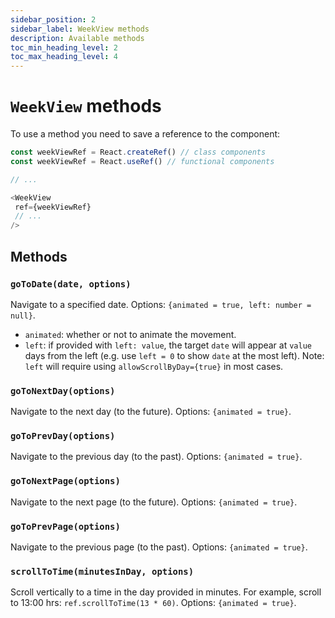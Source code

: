 ```yaml
---
sidebar_position: 2
sidebar_label: WeekView methods
description: Available methods
toc_min_heading_level: 2
toc_max_heading_level: 4
---
```



# `WeekView` methods

To use a method you need to save a reference to the component:
```js
const weekViewRef = React.createRef() // class components
const weekViewRef = React.useRef() // functional components

// ...

<WeekView
 ref={weekViewRef}
 // ...
/>
```


## Methods

### `goToDate(date, options)`

Navigate to a specified date.
Options: `{animated = true, left: number = null}`.
* `animated`: whether or not to animate the movement.
* `left`: if provided with `left: value`, the target `date` will appear at `value` days from the left (e.g. use `left = 0` to show `date` at the most left). Note: `left` will require using `allowScrollByDay={true}` in most cases.

### `goToNextDay(options)`
Navigate to the next day (to the future). Options: `{animated = true}`.

### `goToPrevDay(options)`
Navigate to the previous day (to the past). Options: `{animated = true}`.

### `goToNextPage(options)`
Navigate to the next page (to the future). Options: `{animated = true}`.

### `goToPrevPage(options)`
Navigate to the previous page (to the past). Options: `{animated = true}`.

### `scrollToTime(minutesInDay, options)`
Scroll vertically to a time in the day provided in minutes. For example, scroll to 13:00 hrs: `ref.scrollToTime(13 * 60)`.
Options: `{animated = true}`.


